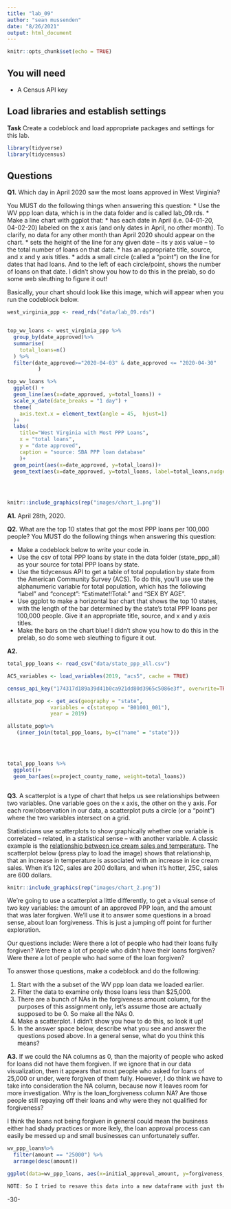 ```yaml
---
title: "lab_09"
author: "sean mussenden"
date: "8/26/2021"
output: html_document
---
```


```r
knitr::opts_chunk$set(echo = TRUE)
```

## You will need

* A Census API key

## Load libraries and establish settings

**Task** Create a codeblock and load appropriate packages and settings for this lab.
```r
library(tidyverse)
library(tidycensus)
```

## Questions

**Q1.** Which day in April 2020 saw the most loans approved in West Virginia? 

You MUST do the following things when answering this question:
* Use the WV ppp loan data, which is in the data folder and is called lab_09.rds.
* Make a line chart with ggplot that:
  * has each date in April (i.e. 04-01-20, 04-02-20) labeled on the x axis (and only dates in April, no other month). To clarify, no data for any other month than April 2020 should appear on the chart. 
  * sets the height of the line for any given date -- its y axis value -- to the total number of loans on that date.
  * has an appropriate title, source, and x and y axis titles. 
  * adds a small circle (called a "point") on the line for dates that had loans. And to the left of each circle/point, shows the number of loans on that date.  I didn't show you how to do this in the prelab, so do some web sleuthing to figure it out! 

Basically, your chart should look like this image, which will appear when you run the codeblock below. 
```r
west_virginia_ppp <- read_rds("data/lab_09.rds")


top_wv_loans <- west_virginia_ppp %>%
  group_by(date_approved)%>%
  summarise(
    total_loans=n()
  ) %>%
  filter(date_approved>="2020-04-03" & date_approved <= "2020-04-30"
          ) 

top_wv_loans %>%
  ggplot() + 
  geom_line(aes(x=date_approved, y=total_loans)) +
  scale_x_date(date_breaks = "1 day") +
  theme(
    axis.text.x = element_text(angle = 45,  hjust=1)
  )+
  labs(
    title="West Virginia with Most PPP Loans",
    x = "total loans",
    y = "date approved",
    caption = "source: SBA PPP loan database"
    )+
  geom_point(aes(x=date_approved, y=total_loans))+
  geom_text(aes(x=date_approved, y=total_loans, label=total_loans,nudge_y="up"))

  
  


```

```r
knitr::include_graphics(rep("images/chart_1.png"))
```
**A1.** April 28th, 2020.

**Q2.** What are the top 10 states that got the most PPP loans per 100,000 people? You MUST do the following things when answering this question:

* Make a codeblock below to write your code in.
* Use the csv of total PPP loans by state in the data folder (state_ppp_all) as your source for total PPP loans by state.  
* Use the tidycensus API to get a table of total population by state from the American Community Survey (ACS). To do this, you'll use use the alphanumeric variable for total population, which has the following "label" and "concept": "Estimate!!Total:" and "SEX BY AGE".  
* Use ggplot to make a horizontal bar chart that shows the top 10 states, with the length of the bar determined by the state's total PPP loans per 100,000 people. Give it an appropriate title, source, and x and y axis titles. 
* Make the bars on the chart blue! I didn't show you how to do this in the prelab, so do some web sleuthing to figure it out.  

**A2.** 

```r
total_ppp_loans <- read_csv("data/state_ppp_all.csv")

ACS_variables <- load_variables(2019, "acs5", cache = TRUE)

census_api_key("174317d189a39d41b0ca921dd80d3965c5086e3f", overwrite=TRUE)

allstate_pop <- get_acs(geography = "state",
              variables = c(statepop = "B01001_001"),
              year = 2019)

allstate_pop%>%
   (inner_join(total_ppp_loans, by=c("name" = "state")))
  



total_ppp_loans %>%
  ggplot()+
  geom_bar(aes(x=project_county_name, weight=total_loans))



```

**Q3.**  A scatterplot is a type of chart that helps us see relationships between two variables. One variable goes on the x axis, the other on the y axis.  For each row/observation in our data, a scatterplot puts a circle (or a "point") where the two variables intersect on a grid. 

Statisticians use scatterplots to show graphically whether one variable is correlated -- related, in a statistical sense -- with another variable.  A classic example is the [relationship between ice cream sales and temperature](https://www.mathsisfun.com/data/scatter-xy-plots.html).  The scatterplot below (press play to load the image) shows that relationship, that an increase in temperature is associated with an increase in ice cream sales. When it's 12C, sales are 200 dollars, and when it's hotter, 25C, sales are 600 dollars.

```r
knitr::include_graphics(rep("images/chart_2.png"))
```

We're going to use a scatterplot a little differently, to get a visual sense of two key variables: the amount of an approved PPP loan, and the amount that was later forgiven. We'll use it to answer some questions in a broad sense, about loan forgiveness.  This is just a jumping off point for further exploration. 

Our questions include: Were there a lot of people who had their loans fully forgiven?  Were there a lot of people who didn't have their loans forgiven? Were there a lot of people who had some of the loan forgiven? 

To answer those questions, make a codeblock and do the following:

1. Start with the a subset of the WV ppp loan data we loaded earlier.
2. Filter the data to examine only those loans less than $25,000.
3. There are a bunch of NAs in the forgiveness amount column, for the purposes of this assignment only, let's assume those are actually supposed to be 0. So make all the NAs 0. 
4. Make a scatterplot. I didn't show you how to do this, so look it up! 
5. In the answer space below, describe what you see and answer the questions posed above.  In a general sense, what do you think this means?  

**A3.**  If we could the NA columns as 0, than the majority of people who asked for loans did not have them forgiven. If we ignore that in our data visualization, then it appears that most people who asked for loans of 25,000 or under, were forgiven of them fully. However, I do think we have to take into consideration the NA column, because now it leaves room for more investigation. Why is the loan_forgiveness column NA? Are those people still repaying off their loans and why were they not qualified for forgiveness?

I think the loans not being forgiven in general could mean the business either had shady practices or more lkely, the loan approval process can easily be messed up and small businesses can unfortunately suffer.

```r
wv_ppp_loans%>%
  filter(amount == "25000") %>%
  arrange(desc(amount))

ggplot(data=wv_ppp_loans, aes(x=initial_approval_amount, y=forgiveness_amount))+ geom_point()

NOTE: So I tried to resave this data into a new dataframe with just the loans under 25,000 but then it wouldn't show me any data, so I pulled from the dataframe I filtered to answer questions.


```

-30-
